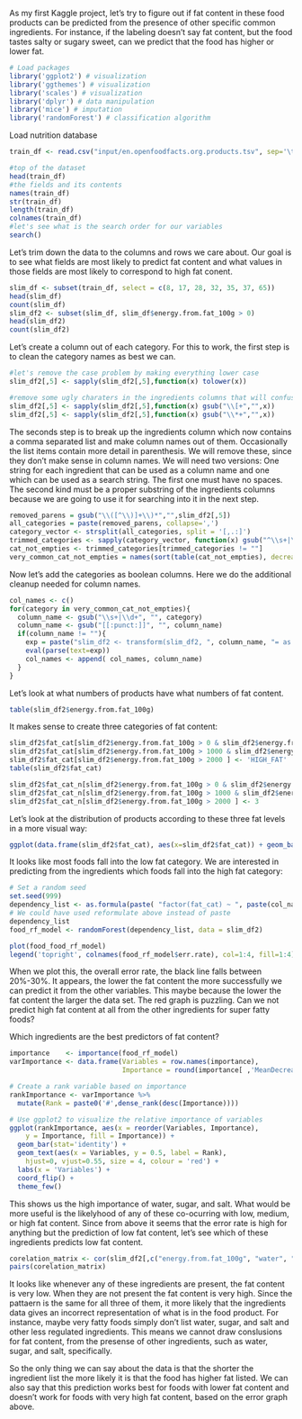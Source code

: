 As my first Kaggle project, let's try to figure out if fat content in these food products can be predicted from the presence of other specific common ingredients. For instance, if the labeling doesn't say fat content, but the food tastes salty or sugary sweet, can we predict that the food has higher or lower fat.

```r
# Load packages
library('ggplot2') # visualization
library('ggthemes') # visualization
library('scales') # visualization
library('dplyr') # data manipulation
library('mice') # imputation
library('randomForest') # classification algorithm
```

Load nutrition database

```r
train_df <- read.csv("input/en.openfoodfacts.org.products.tsv", sep='\t', stringsAsFactors = FALSE);

#top of the dataset
head(train_df)
#the fields and its contents
names(train_df)
str(train_df)
length(train_df)
colnames(train_df)
#let's see what is the search order for our variables
search()
```
Let's trim down the data to the columns and rows we care about. Our goal is to see what fields are most likely to predict fat content and what values in those fields are most likely to correspond to high fat conent. 
```r
slim_df <- subset(train_df, select = c(8, 17, 28, 32, 35, 37, 65))
head(slim_df)
count(slim_df)
slim_df2 <- subset(slim_df, slim_df$energy.from.fat_100g > 0)
head(slim_df2)
count(slim_df2)
```

Let's create a column out of each category. For this to work, the first step is to clean the category names as best we can.

```r
#let's remove the case problem by making everything lower case
slim_df2[,5] <- sapply(slim_df2[,5],function(x) tolower(x))

#remove some ugly charaters in the ingredients columns that will confuse our regexeses and which make now sense anyway
slim_df2[,5] <- sapply(slim_df2[,5],function(x) gsub("\\[+","",x))
slim_df2[,5] <- sapply(slim_df2[,5],function(x) gsub("\\*+","",x))
```
The seconds step is to break up the ingredients column which now contains a comma separated list and make column names out of them. Occasionally the list items contain more detail in parenthesis. We will remove these, since they don't make sense in column names. We will need two versions: One string for each ingredient that can be used as a column name and one which can be used as a search string. The first one must have no spaces. The second kind must be a proper substring of the ingredients columns because we are going to use it for searching into it in the next step. 

```r
removed_parens = gsub("\\([^\\)]+\\)*","",slim_df2[,5])
all_categories = paste(removed_parens, collapse=',')
category_vector <- strsplit(all_categories, split = '[,.:]')
trimmed_categories <- sapply(category_vector, function(x) gsub("^\\s+|\\s+$", "", x))
cat_not_empties <- trimmed_categories[trimmed_categories != ""]
very_common_cat_not_empties = names(sort(table(cat_not_empties), decreasing = T))[0:20]
```

Now let's add the categories as boolean columns. Here we do the additional cleanup needed for column names.

```r
col_names <- c()
for(category in very_common_cat_not_empties){
  column_name <- gsub("\\s+|\\d+", "", category)
  column_name <- gsub("[[:punct:]]", "", column_name)
  if(column_name != ""){
    exp = paste("slim_df2 <- transform(slim_df2, ", column_name, "= as.integer(grepl(\"", category, "\", ingredients_text)))", sep = "")
    eval(parse(text=exp))
    col_names <- append( col_names, column_name) 
  }
}
```
Let's look at what numbers of products have what numbers of fat content.
```r
table(slim_df2$energy.from.fat_100g)
```
It makes sense to create three categories of fat content:
```r
slim_df2$fat_cat[slim_df2$energy.from.fat_100g > 0 & slim_df2$energy.from.fat_100g <=1000 ] <- 'LOW_FAT'
slim_df2$fat_cat[slim_df2$energy.from.fat_100g > 1000 & slim_df2$energy.from.fat_100g <=2000 ] <- 'MID_FAT'
slim_df2$fat_cat[slim_df2$energy.from.fat_100g > 2000 ] <- 'HIGH_FAT'
table(slim_df2$fat_cat)

slim_df2$fat_cat_n[slim_df2$energy.from.fat_100g > 0 & slim_df2$energy.from.fat_100g <=1000 ] <- 1
slim_df2$fat_cat_n[slim_df2$energy.from.fat_100g > 1000 & slim_df2$energy.from.fat_100g <=2000 ] <- 2
slim_df2$fat_cat_n[slim_df2$energy.from.fat_100g > 2000 ] <- 3

```
Let's look at the distribution of products according to these three fat levels in a more visual way:
```r
ggplot(data.frame(slim_df2$fat_cat), aes(x=slim_df2$fat_cat)) + geom_bar()
```
It looks like most foods fall into the low fat category. We are interested in predicting from the ingredients which foods fall into the high fat category:
```r
# Set a random seed
set.seed(999)
dependency_list <- as.formula(paste( "factor(fat_cat) ~ ", paste(col_names, collapse = "+")))
# We could have used reformulate above instead of paste
dependency_list
food_rf_model <- randomForest(dependency_list, data = slim_df2)

plot(food_food_rf_model)
legend('topright', colnames(food_rf_model$err.rate), col=1:4, fill=1:4)
```
When we plot this, the overall error rate, the black line falls between 20%-30%. It appears, the lower the fat content the more successfully we can predict it from the other variables. This maybe because the lower the fat content the larger the data set. The red graph is puzzling. Can we not predict high fat content at all from the other ingredients for super fatty foods?

Which ingredients are the best predictors of fat content?

```r
importance    <- importance(food_rf_model)
varImportance <- data.frame(Variables = row.names(importance), 
                            Importance = round(importance[ ,'MeanDecreaseGini'],2))

# Create a rank variable based on importance
rankImportance <- varImportance %>%
  mutate(Rank = paste0('#',dense_rank(desc(Importance))))

# Use ggplot2 to visualize the relative importance of variables
ggplot(rankImportance, aes(x = reorder(Variables, Importance), 
    y = Importance, fill = Importance)) +
  geom_bar(stat='identity') + 
  geom_text(aes(x = Variables, y = 0.5, label = Rank),
    hjust=0, vjust=0.55, size = 4, colour = 'red') +
  labs(x = 'Variables') +
  coord_flip() + 
  theme_few()
```
This shows us the high importance of water, sugar, and salt. What would be more useful is the likelyhood of any of these co-ocurring with low, medium, or high fat content. Since from above it seems that the error rate is high for anything but the prediction of low fat content, let's see which of these ingredients predicts low fat content.

```r
corelation_matrix <- cor(slim_df2[,c("energy.from.fat_100g", "water", "sugar", "salt")])
pairs(corelation_matrix)
```
It looks like whenever any of these ingredients are present, the fat content is very low. When they are not present the fat content is very high. Since the pattaern is the same for all three of them, it more likely that the ingredients data gives an incorrect representation of what is in the food product. For instance, maybe very fatty foods simply don't list water, sugar, and salt and other less regulated ingredients. This means we cannot draw conslusions for fat content, from the presense of other ingredients, such as water, sugar, and salt, specifically.

So the only thing we can say about the data is that the shorter the ingredient list the more likely it is that the food has higher fat listed. We can also say that this prediction works best for foods with lower fat content and doesn't work for foods with very high fat content, based on the error graph above.
